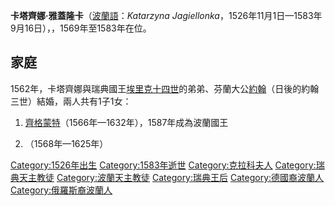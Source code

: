 {{Multiple issues|
{{Expand language|1=en|time=2020-10-07T07:41:43+00:00}}
{{Unreferenced|time=2020-10-07T07:41:43+00:00}}
}}
{{Infobox royalty|consort=yes
| name         = 卡塔齊娜·雅蓋隆卡
| image        = Cranach the Younger Catherine Jagiellon.jpg
| succession   = 瑞典王后
| reign        = 1569年 — 1583年9月16日
| birth_date   = 1526年11月1日
| birth_place  = [[克拉科夫|克拉科夫]]
| death_date   = {{Death date and age|1583|9|16|1526|11|1|df=yes}}
| death_place  = [[斯德哥爾摩|斯德哥爾摩]]
| burial_place = [[烏普薩拉主教座堂|烏普薩拉主教座堂]]
| house        = [[雅蓋隆王朝|雅蓋隆王朝]]
| father       = [[齊格蒙特一世|齊格蒙特一世]]
| mother       = [[博娜·斯福爾扎|博娜·斯福爾扎]]
| religion     = [[羅馬天主教|羅馬天主教]]
}}
'''卡塔齊娜·雅蓋隆卡'''（[[波蘭語|波蘭語]]：''Katarzyna Jagiellonka''，1526年11月1日—1583年9月16日），{{le|瑞典王后|List of Swedish consorts}}，1569年至1583年在位。

== 家庭 ==
1562年，卡塔齊娜與瑞典國王[[埃里克十四世|埃里克十四世]]的弟弟、芬蘭大公[[約翰三世_(瑞典)|約翰]]（日後的約翰三世）結婚，兩人共有1子1女：
# [[齊格蒙特三世|齊格蒙特]]（1566年—1632年），1587年成為波蘭國王
# {{le|安娜·瓦薩|Anna Vasa of Sweden}}（1568年—1625年）

{{DEFAULTSORT: Jagiellonka, K}}
[[Category:1526年出生|Category:1526年出生]]
[[Category:1583年逝世|Category:1583年逝世]]
[[Category:克拉科夫人|Category:克拉科夫人]]
[[Category:瑞典天主教徒|Category:瑞典天主教徒]]
[[Category:波蘭天主教徒|Category:波蘭天主教徒]]
[[Category:瑞典王后|Category:瑞典王后]]
[[Category:德國裔波蘭人|Category:德國裔波蘭人]]
[[Category:俄羅斯裔波蘭人|Category:俄羅斯裔波蘭人]]